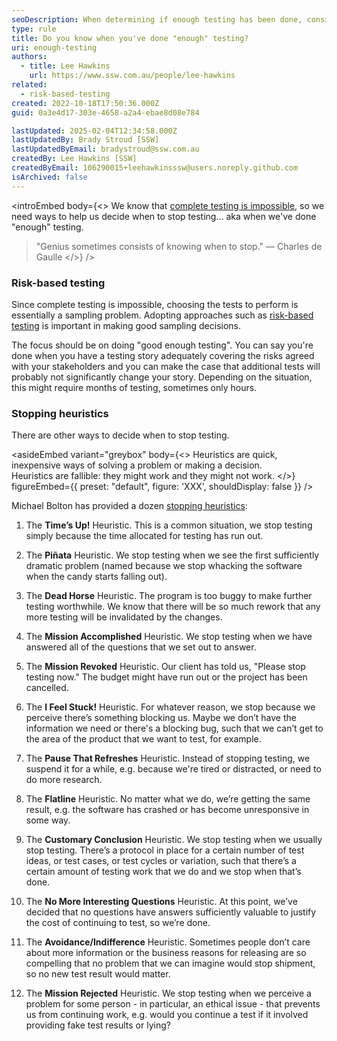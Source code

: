 ```yaml
---
seoDescription: When determining if enough testing has been done, consider stopping heuristics like time constraints, significant bug discovery, ethical concerns, or project objectives, while focusing on high-risk areas through risk-based testing to ensure critical issues are addressed.
type: rule
title: Do you know when you've done "enough" testing?
uri: enough-testing
authors:
  - title: Lee Hawkins
    url: https://www.ssw.com.au/people/lee-hawkins
related:
  - risk-based-testing
created: 2022-10-18T17:50:36.000Z
guid: 0a3e4d17-303e-4658-a2a4-ebae8d08e784

lastUpdated: 2025-02-04T12:34:58.000Z
lastUpdatedBy: Brady Stroud [SSW]
lastUpdatedByEmail: bradystroud@ssw.com.au
createdBy: Lee Hawkins [SSW]
createdByEmail: 106290015+leehawkinsssw@users.noreply.github.com
isArchived: false
---
```


<introEmbed
  body={<>
We know that [complete testing is impossible](/complete-testing-is-impossible), so we need ways to help us decide when to stop testing... aka when we've done "enough" testing.

> "Genius sometimes consists of knowing when to stop."
— Charles de Gaulle
  </>}
/>
### Risk-based testing

Since complete testing is impossible, choosing the tests to perform is essentially a sampling problem. Adopting approaches such as [risk-based testing](/risk-based-testing) is important in making good sampling decisions.

The focus should be on doing "good enough testing". You can say you're done when you have a testing story adequately covering the risks agreed with your stakeholders and you can make the case that additional tests will probably not significantly change your story. Depending on the situation, this might require months of testing, sometimes only hours.

### Stopping heuristics

There are other ways to decide when to stop testing.

<asideEmbed
  variant="greybox"
  body={<>
    Heuristics are quick, inexpensive ways of solving a problem or making a decision. \
Heuristics are fallible: they might work and they might not work.
  </>}
  figureEmbed={{
    preset: "default",
    figure: 'XXX',
    shouldDisplay: false
  }}
/>

Michael Bolton has provided a dozen [stopping heuristics](https://www.developsense.com/blog/2009/09/when-do-we-stop-test/):

1. The **Time’s Up!** Heuristic. This is a common situation, we stop testing simply because the time allocated for testing has run out.

2. The **Piñata** Heuristic. We stop testing when we see the first sufficiently dramatic problem (named because we stop whacking the software when the candy starts falling out).

3. The **Dead Horse** Heuristic. The program is too buggy to make further testing worthwhile. We know that there will be so much rework that any more testing will be invalidated by the changes.

4. The **Mission Accomplished** Heuristic. We stop testing when we have answered all of the questions that we set out to answer.

5. The **Mission Revoked** Heuristic. Our client has told us, "Please stop testing now." The budget might have run out or the project has been cancelled.

6. The **I Feel Stuck!** Heuristic. For whatever reason, we stop because we perceive there’s something blocking us. Maybe we don’t have the information we need or there's a blocking bug, such that we can’t get to the area of the product that we want to test, for example.

7. The **Pause That Refreshes** Heuristic. Instead of stopping testing, we suspend it for a while, e.g. because we're tired or distracted, or need to do more research.
8. The **Flatline** Heuristic. No matter what we do, we’re getting the same result, e.g. the software has crashed or has become unresponsive in some way.

9. The **Customary Conclusion** Heuristic. We stop testing when we usually stop testing. There’s a protocol in place for a certain number of test ideas, or test cases, or test cycles or variation, such that there’s a certain amount of testing work that we do and we stop when that’s done.

10. The **No More Interesting Questions** Heuristic. At this point, we’ve decided that no questions have answers sufficiently valuable to justify the cost of continuing to test, so we’re done.

11. The **Avoidance/Indifference** Heuristic. Sometimes people don’t care about more information or the business reasons for releasing are so compelling that no problem that we can imagine would stop shipment, so no new test result would matter.

12. The **Mission Rejected** Heuristic. We stop testing when we perceive a problem for some person - in particular, an ethical issue - that prevents us from continuing work, e.g. would you continue a test if it involved providing fake test results or lying?

